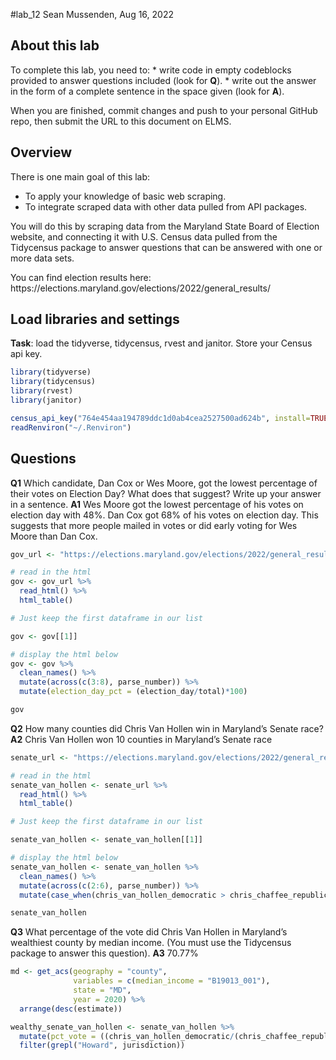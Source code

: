 #lab_12
Sean Mussenden, Aug 16, 2022

## About this lab

To complete this lab, you need to:
* write code in empty codeblocks provided to answer questions included (look for **Q**).
* write out the answer in the form of a complete sentence in the space given (look for **A**).

When you are finished, commit changes and push to your personal GitHub repo, then submit the URL to this document on ELMS.

## Overview

There is one main goal of this lab:

* To apply your knowledge of basic web scraping.
* To integrate scraped data with other data pulled from API packages.

You will do this by scraping data from the Maryland State Board of Election website, and connecting it with U.S. Census data pulled from the Tidycensus package to answer questions that can be answered with one or more data sets. 

You can find election results here: https://elections.maryland.gov/elections/2022/general_results/

## Load libraries and settings

**Task**: load the tidyverse, tidycensus, rvest and janitor.  Store your Census api key.
```r

library(tidyverse)
library(tidycensus)
library(rvest)
library(janitor)

census_api_key("764e454aa194789ddc1d0ab4cea2527500ad624b", install=TRUE, overwrite=TRUE)
readRenviron("~/.Renviron")

```


## Questions

**Q1** Which candidate, Dan Cox or Wes Moore, got the lowest percentage of their votes on Election Day? What does that suggest? Write up your answer in a sentence. 
**A1** Wes Moore got the lowest percentage of his votes on election day with 48%. Dan Cox got 68% of his votes on election day. This suggests that more people mailed in votes or did early voting for Wes Moore than Dan Cox. 

```r

gov_url <- "https://elections.maryland.gov/elections/2022/general_results/gen_results_2022_1.html"

# read in the html
gov <- gov_url %>%
  read_html() %>%
  html_table()

# Just keep the first dataframe in our list

gov <- gov[[1]]

# display the html below
gov <- gov %>%
  clean_names() %>%
  mutate(across(c(3:8), parse_number)) %>%
  mutate(election_day_pct = (election_day/total)*100)

gov

```


**Q2** How many counties did Chris Van Hollen win in Maryland's Senate race? 
**A2** Chris Van Hollen won 10 counties in Maryland's Senate race
```r

senate_url <- "https://elections.maryland.gov/elections/2022/general_results/gen_detail_results_2022_4_1.html"

# read in the html
senate_van_hollen <- senate_url %>%
  read_html() %>%
  html_table()

# Just keep the first dataframe in our list

senate_van_hollen <- senate_van_hollen[[1]]

# display the html below
senate_van_hollen <- senate_van_hollen %>%
  clean_names() %>%
  mutate(across(c(2:6), parse_number)) %>%
  mutate(case_when(chris_van_hollen_democratic > chris_chaffee_republican ~ "hollen_win", TRUE ~ "chaffee_win"))

senate_van_hollen

```


**Q3** What percentage of the vote did Chris Van Hollen in Maryland's wealthiest county by median income. (You must use the Tidycensus package to answer this question).
**A3** 70.77%

```r

md <- get_acs(geography = "county",
              variables = c(median_income = "B19013_001"),
              state = "MD",
              year = 2020) %>%
  arrange(desc(estimate))

wealthy_senate_van_hollen <- senate_van_hollen %>%
  mutate(pct_vote = ((chris_van_hollen_democratic/(chris_chaffee_republican + chris_van_hollen_democratic + scottie_griffin_write_in_democratic + andrew_j_wildman_write_in_unaffiliated + other_write_ins))*100)) %>%
  filter(grepl("Howard", jurisdiction))


```

